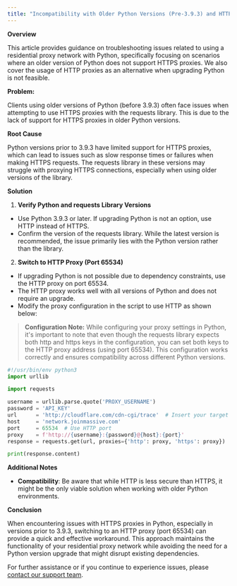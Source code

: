 ```yaml
---
title: "Incompatibility with Older Python Versions (Pre-3.9.3) and HTTPS Proxies"
---
```


**Overview**

This article provides guidance on troubleshooting issues related to using a residential proxy network with Python, specifically focusing on scenarios where an older version of Python does not support HTTPS proxies. We also cover the usage of HTTP proxies as an alternative when upgrading Python is not feasible.

**Problem:**

Clients using older versions of Python (before 3.9.3) often face issues when attempting to use HTTPS proxies with the requests library. This is due to the lack of support for HTTPS proxies in older Python versions.

**Root Cause**

Python versions prior to 3.9.3 have limited support for HTTPS proxies, which can lead to issues such as slow response times or failures when making HTTPS requests. The requests library in these versions may struggle with proxying HTTPS connections, especially when using older versions of the library.

**Solution**

1. **Verify Python and requests Library Versions**

- Use Python 3.9.3 or later. If upgrading Python is not an option, use HTTP instead of HTTPS.
- Confirm the version of the requests library. While the latest version is recommended, the issue primarily lies with the Python version rather than the library.

2. **Switch to HTTP Proxy (Port 65534)**

- If upgrading Python is not possible due to dependency constraints, use the HTTP proxy on port 65534.
- The HTTP proxy works well with all versions of Python and does not require an upgrade.
- Modify the proxy configuration in the script to use HTTP as shown below:

> **Configuration Note:**
> While configuring your proxy settings in Python, it's important to note that even though the requests library expects both http and https keys in the configuration, you can set both keys to the HTTP proxy address (using port 65534). This configuration works correctly and ensures compatibility across different Python versions.

```python
#!/usr/bin/env python3
import urllib

import requests

username = urllib.parse.quote('PROXY_USERNAME')
password = 'API_KEY'
url      = 'http://cloudflare.com/cdn-cgi/trace'  # Insert your target URL here
host     = 'network.joinmassive.com'
port     = 65534  # Use HTTP port
proxy    = f'http://{username}:{password}@{host}:{port}'
response = requests.get(url, proxies={'http': proxy, 'https': proxy})

print(response.content)
```

**Additional Notes**

- **Compatibility**: Be aware that while HTTP is less secure than HTTPS, it might be the only viable solution when working with older Python environments.

**Conclusion**

When encountering issues with HTTPS proxies in Python, especially in versions prior to 3.9.3, switching to an HTTP proxy (port 65534) can provide a quick and effective workaround. This approach maintains the functionality of your residential proxy network while avoiding the need for a Python version upgrade that might disrupt existing dependencies.

For further assistance or if you continue to experience issues, please [contact our support team](https://forms.fillout.com/t/p8dRqBYs58us).